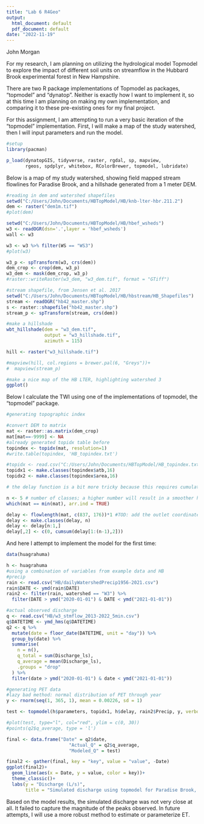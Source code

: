 ```yaml
---
title: "Lab 6 R4Geo"
output:
  html_document: default
  pdf_document: default
date: "2022-11-19"
---
```

John Morgan

For my research, I am planning on utilizing the hydrological model Topmodel to explore the impact of different soil units on streamflow in the Hubbard Brook experimental forest in New Hampshire.

There are two R package implementations of Topmodel as packages, "topmodel" and "dynatop". Neither is exactly how I want to implement it, so at this time I am planning on making my own implementation, and comparing it to these pre-existing ones for my final project. 

For this assignment, I am attempting to run a very basic iteration of the "topmodel" implementation. First, I will make a map of the study watershed, then I will input parameters and run the model.
  

```r
#setup
library(pacman)

p_load(dynatopGIS, tidyverse, raster, rgdal, sp, mapview,
       rgeos, spdplyr, whitebox, RColorBrewer, topmodel, lubridate)
```
  
Below is a map of my study watershed, showing field mapped stream flowlines for Paradise Brook, and a hillshade generated from a 1 meter DEM.
```r
#reading in dem and watershed shapefiles
setwd("C:/Users/John/Documents/HBTopModel/HB/knb-lter-hbr.211.2")
dem <- raster("dem1m.tif")
#plot(dem)

setwd("C:/Users/John/Documents/HBTopModel/HB/hbef_wsheds")
w3 <- readOGR(dsn='.',layer = 'hbef_wsheds')
wall <- w3

w3 <- w3 %>% filter(WS == "WS3")
#plot(w3)

w3_p <- spTransform(w3, crs(dem))
dem_crop <- crop(dem, w3_p)
w3_dem <- mask(dem_crop, w3_p)
#raster::writeRaster(w3_dem, "w3_dem.tif", format = "GTiff")

#stream shapefile, from Jensen et al. 2017
setwd("C:/Users/John/Documents/HBTopModel/HB/hbstream/HB_Shapefiles")
stream <- readOGR("hb42_master.shp")
s <- raster::shapefile("hb42_master.shp")
stream_p <- spTransform(stream, crs(dem))

#make a hillshade
wbt_hillshade(dem = "w3_dem.tif",
              output = "w3_hillshade.tif",
              azimuth = 115)

hill <- raster("w3_hillshade.tif")

#mapview(hill, col.regions = brewer.pal(6, "Greys"))+
#  mapview(stream_p)

#make a nice map of the HB LTER, highlighting watershed 3
ggplot()

```
  
Below I calculate the TWI using one of the implementations of topmodel, the "topmodel" package.
```r
#generating topographic index

#convert DEM to matrix
mat <- raster::as.matrix(dem_crop)
mat[mat==-9999] <- NA
#already generated topidx table before
topindex <- topidx(mat, resolution=1)
#write.table(topindex, 'HB_topindex.txt')

#topidx <- read.csv("C:/Users/John/Documents/HBTopModel/HB_topindex.txt", sep = " ")
topidx1 <- make.classes(topindex$atb,16)
topidx2 <- make.classes(topindex$area,16)

# the delay function is a bit more tricky because this requires cumulative fractions, but you generate it as follows:

n <- 5 # number of classes; a higher number will result in a smoother histogram
which(mat == min(mat), arr.ind = TRUE)

delay <- flowlength(mat, c(837, 176))*1 #TOD: add the outlet coordinates; otherwise the flowlength will be calculated to the edge of the map.
delay <- make.classes(delay, n)
delay <- delay[n:1,]
delay[,2] <- c(0, cumsum(delay[1:(n-1),2]))
```
  
And here I attempt to implement the model for the first time:

```r
data(huagrahuma)

h <- huagrahuma
#using a combination of variables from example data and HB
#precip
rain <- read.csv("HB/dailyWatershedPrecip1956-2021.csv")
rain$DATE <- ymd(rain$DATE)
rain2 <- filter(rain, watershed == "W3") %>% 
  filter(DATE > ymd("2020-01-01") & DATE < ymd("2021-01-01"))

#actual observed discharge
q <- read.csv("HB/w3_stmflow_2013-2022_5min.csv")
q$DATETIME <- ymd_hms(q$DATETIME)
q2 <- q %>%
  mutate(date = floor_date(DATETIME, unit = "day")) %>%
  group_by(date) %>%
  summarise(
    n = n(),
    q_total = sum(Discharge_ls),
    q_average = mean(Discharge_ls),
    .groups = "drop"
  ) %>% 
  filter(date > ymd("2020-01-01") & date < ymd("2021-01-01"))

#generating PET data
#lazy bad method: normal distribution of PET through year
y <- rnorm(seq(1, 365, 1), mean = 0.00226, sd = 1)

test <- topmodel(h$parameters, topidx1, h$delay, rain2$Precip, y, verbose = F, Qobs = NA)

#plot(test, type="l", col="red", ylim = c(0, 30))
#points(q2$q_average, type = 'l')

final <- data.frame("Date" = q2$date,
                       "Actual_Q" = q2$q_average,
                       "Modeled_Q" = test)

final2 <- gather(final, key = "key", value = "value", -Date)
ggplot(final2)+
  geom_line(aes(x = Date, y = value, color = key))+
  theme_classic()+
  labs(y = "Discharge (L/s)",
       title = "Simulated discharge using topmodel for Paradise Brook, 2020")
```
  
Based on the model results, the simulated discharge was not very close at all. It failed to capture the magnitude of the peaks observed. In future attempts, I will use a more robust method to estimate or parameterize ET.
